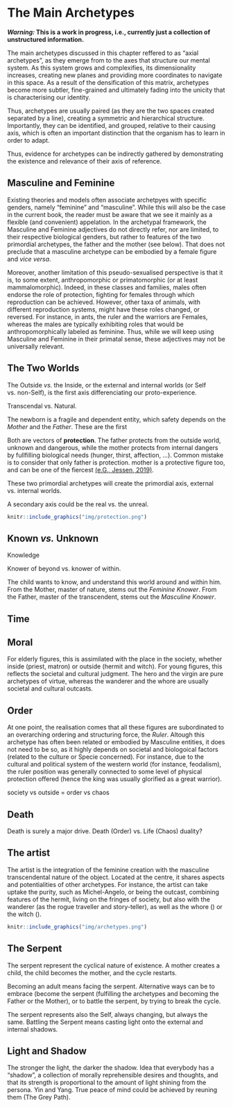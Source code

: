 # The Main Archetypes

***Warning:* This is a work in progress, i.e., currently just a collection of unstructured information.**

The main archetypes discussed in this chapter reffered to as "axial archetypes", as they emerge from to the axes that structure our mental system. As this system grows and complexifies, its dimensionality increases, creating new planes and providing more coordinates to navigate in this space. As a result of the densification of this matrix, archetypes become more subtler, fine-grained and ultimately fading into the unicity that is characterising our identity.

Thus, archetypes are usually paired (as they are the two spaces created separated by a line), creating a symmetric and hierarchical structure. Importantly, they can be identified, and grouped, relative to their causing axis, which is often an important distinction that the organism has to learn in order to adapt.

Thus, evidence for archetypes can be indirectly gathered by demonstrating the existence and relevance of their axis of reference. 

## Masculine and Feminine

Existing theories and models often associate archetpyes with specific genders, namely "feminine" and "masculine". While this will also be the case in the current book, the reader must be aware that we see it mainly as a flexible (and convenient) appelation. In the archetypal framework, the Masculine and Feminine adjectives do not directly refer, nor are limited, to their respective biological genders, but rather to features of the two primordial archetypes, the father and the mother (see below). That does not preclude that a masculine archetype can be embodied by a female figure and *vice versa*.

Moreover, another limitation of this pseudo-sexualised perspective is that it is, to some extent, anthropomorphic or primatomorphic (or at least mammalomorphic). Indeed, in these classes and families, males often endorse the role of protection, fighting for females through which reproduction can be achieved. However, other taxa of animals, with different reproduction systems, might have these roles changed, or reversed. For instance, in ants, the ruler and the warriors are Females, whereas the males are typically exhibiting roles that would be anthropomorphically labeled as feminine. Thus, while we will keep using Masculine and Feminine in their primatal sense, these adjectives may not be universally relevant.


## The Two Worlds

The Outside *vs.* the Inside, or the external and internal worlds (or Self vs. non-Self), is the first axis differenciating our proto-experience.

Transcendal vs. Natural.

The newborn is a fragile and dependent entity, which safety depends on the *Mother* and the *Father*. These are the first 

Both are vectors of **protection**. The father protects from the outside world, unknown and dangerous, while the mother protects from internal dangers by fullfilling biological needs (hunger, thirst, affection, ...). Common mistake is to consider that only father is protection. mother is a protective figure too, and can be one of the fiercest [(e.G., Jessen, 2019)](https://doi.org/10.1101/827626).

These two primordial archetypes will create the primordial axis, external vs. internal worlds.

A secondary axis could be the real vs. the unreal.

<!-- need and goal, the mother needs protection and achieves creation (by being turned toward the internal) , the father achieves protection and goes toward the external unknown. image of the two serpents, one facing the outside as a ring of protection, the other facing the inside -->

<!-- wo fundamental archetypes: Father and Mother. Protection and Creation. Two derivatives, the Guide (the sage, male basis with the role of guiding and teaching knowledge) and the Guidess (the witch, the temptress, guiding and teaching material knowledge).  -->

<!-- mother est aussi le matériel, le temporel, c'est la nature. hence mother nature as one of the earliest divinity. father est le divin, l'éternel, le transcendant. hence dieux qui a souvent une figure masculine.  -->

```r
knitr::include_graphics("img/protection.png")
```


## Known *vs.* Unknown

Knowledge

Knower of beyond vs. knower of within.

The child wants to know, and understand this world around and within him. From the Mother, master of nature, stems out the *Feminine Knower*. From the Father, master of the transcendent, stems out the *Masculine Knower*.


## Time



## Moral

For elderly figures, this is assimilated with the place in the society, whether inside (priest, matron) or outside (hermit and witch). For young figures, this reflects the societal and cultural judgment. The hero and the virgin are pure archetypes of virtue, whereas the wanderer and the whore are usually societal and cultural outcasts.




## Order

At one point, the realisation comes that all these figures are subordinated to an overarching ordering and structuring force, the *Ruler*. Altough this archetype has often been related or embodied by Masculine entities, it does not need to be so, as it highly depends on societal and biologoical factors (related to the culture or Specie concerned). For instance, due to the cultural and political system of the western world (for instance, feodalism), the ruler position was generally connected to some level of physical protection offered (hence the king was usually glorified as a great warrior).

society vs outside = order vs chaos 

## Death

Death is surely a major drive. Death (Order) vs. Life (Chaos) duality?

## The artist

The artist is the integration of the feminine creation with the masculine transcendental nature of the object. Located at the centre, it shares aspects and potentialities of other archetypes. For instance, the artist can take uptake the purity, such as Michel-Angelo, or being the outcast, combining features of the hermit, living on the fringes of society, but also with the wanderer (as the rogue traveller and story-teller), as well as the whore () or the witch ().


```r
knitr::include_graphics("img/archetypes.png")
```

## The Serpent

The serpent represent the cyclical nature of existence. A mother creates a child, the child becomes the mother, and the cycle restarts.

Becoming an adult means facing the serpent. Alternative ways can be to embrace (become the serpent (fulfilling the archetypes and becoming the Father or the Mother), or to battle the serpent, by trying to break the cycle.

The serpent represents also the Self, always changing, but always the same. Battling the Serpent means casting light onto the external and internal shadows.


## Light and Shadow

The stronger the light, the darker the shadow.
Idea that everybody has a "shadow", a collection of morally reprehensible desires and thoughts, and that its strength is proportional to the amount of light shining from the persona. Yin and Yang. True peace of mind could be achieved by reuning them (The Grey Path).


<!-- the horned god, i.e., the animalistic part -> the animal/natural part -> the uncontrolled part-> the threat to societies -> the bad -> satan -->


<!-- The primordial trinity: the goddess-mother (derived from the mother archetype), the male-bull (derived from the father archetype) and the serpent, lying among the farther away from an evolutionary and taxonomic standpoint, therefore represneting the bizarre, the dangerous, the nature and the unknown. At the same time, there is a snake in us, because the snake can also represent the Self (always changing but always the same). As such, the battle against the snake is both external and internal.  -->

<!-- The god snake is an ambivalent entity, sometimes creator / positive (Quetzocoatl) and sometimes negative (jormungandr, tiamat). In fact, representing the cycle (snakes sheds its skin and can be represented as a circle), the snake is inherently ambivalence, representing the fact that creation and destruction are the sides of the same coin. Similarities with Hindu Shiva, creator and destructor. It is thus unsuprising to note that one of the iconographical attributes of Shiva is the serpent around his neck.-->

<!-- It is not that the warrior archetype has an ontological existence, that it exists as-is by itself. It's rathet than the stereotypical image of the warrior embodies and is a realization of the feature of the figure occupying that mental space. The image of the warrior is slowly shaped by myths and legends, which in turn affect the identification of people with this archetype. -->
